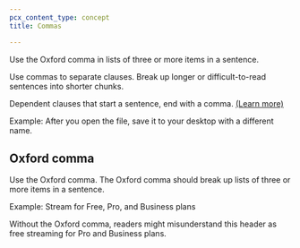 ```yaml
---
pcx_content_type: concept
title: Commas

---
```


Use the Oxford comma in lists of three or more items in a sentence.

Use commas to separate clauses. Break up longer or difficult-to-read sentences into shorter chunks.

Dependent clauses that start a sentence, end with a comma. [(Learn more)](https://www.dailywritingtips.com/subordinate-clauses-and-commas/)

Example: After you open the file, save it to your desktop with a different name.

## Oxford comma

Use the Oxford comma. The Oxford comma should break up lists of three or more items in a sentence.

Example:  Stream for Free, Pro, and Business plans

Without the Oxford comma, readers might misunderstand this header as free streaming for Pro and Business plans.
